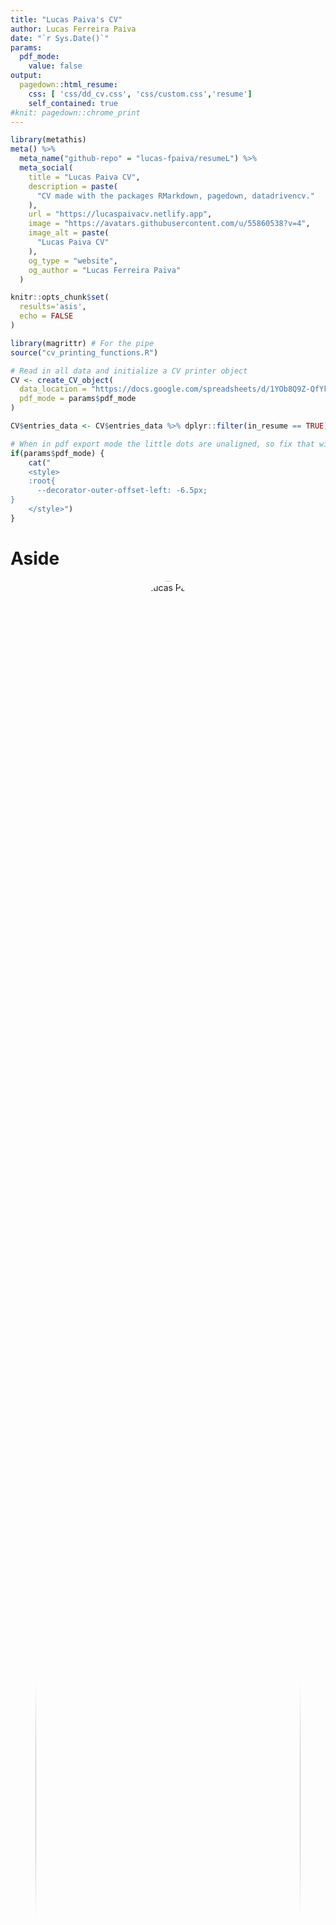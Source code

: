 ```yaml
---
title: "Lucas Paiva's CV"
author: Lucas Ferreira Paiva
date: "`r Sys.Date()`"
params:
  pdf_mode:
    value: false
output:
  pagedown::html_resume:
    css: [ 'css/dd_cv.css', 'css/custom.css','resume']
    self_contained: true
#knit: pagedown::chrome_print      
---
```


```r
library(metathis)
meta() %>%
  meta_name("github-repo" = "lucas-fpaiva/resumeL") %>% 
  meta_social(
    title = "Lucas Paiva CV",
    description = paste(
      "CV made with the packages RMarkdown, pagedown, datadrivencv."
    ),
    url = "https://lucaspaivacv.netlify.app",
    image = "https://avatars.githubusercontent.com/u/55860538?v=4",
    image_alt = paste(
      "Lucas Paiva CV"
    ),
    og_type = "website",
    og_author = "Lucas Ferreira Paiva"
  )
```

<!-- inicio academic icons -->
<link rel="stylesheet" href="https://cdn.jsdelivr.net/gh/jpswalsh/academicons@1/css/academicons.min.css">
<!-- final academic icons -->

 
<!-- inicio font awesome -->
<script src="https://kit.fontawesome.com/c7b15a5f1b.js" crossorigin="anonymous"></script>
<!-- final font awesome -->


```r
knitr::opts_chunk$set(
  results='asis',
  echo = FALSE
)

library(magrittr) # For the pipe
source("cv_printing_functions.R")

# Read in all data and initialize a CV printer object
CV <- create_CV_object(
  data_location = "https://docs.google.com/spreadsheets/d/1YOb8Q9Z-QfYkGOR1XmYofMQuBKy-TwMRW0_vbNHT_-Q/edit?usp=sharing",
  pdf_mode = params$pdf_mode
)

CV$entries_data <- CV$entries_data %>% dplyr::filter(in_resume == TRUE)

```


```r
# When in pdf export mode the little dots are unaligned, so fix that with some conditional CSS.
if(params$pdf_mode) {
    cat("
    <style>
    :root{
      --decorator-outer-offset-left: -6.5px;
}
    </style>")
}
```


Aside
===========================================================================
<center>
![Lucas Paiva](https://avatars.githubusercontent.com/u/55860538?v=4){width=100% style='border-radius: 50%;'}
</center>

### Contact

<center>
<a href='https://github.com/lucas-fpaiva' target='_blank'><i class="fa fa-github"></i></a> 
<a href='mailto:paiva.1996.lucas@gmail.com'><i class="fa fa-envelope"></i></a> <a href='https://orcid.org/0000-0003-4924-4666' target='_blank'><i class="fab fa-orcid"></i></a> 
<a href='http://lattes.cnpq.br/2288304608800735' target='_blank'><i class="ai ai-lattes"></i></a>
</center><br>

### Technical Skills

<boxText>Quantitative Data Analysis</boxText>

<boxText>Machine Learning</boxText> <boxText>Programming</boxText>

<boxText>Statistics</boxText> <boxText>Data Visualization</boxText>



### Code Skills

<boxText><i class="fab fa-python"></i>Python</boxText> <boxText><i class="fas fa-mountain"></i>Matlab</boxText> <boxText><i class="fas fa-feather"></i>LaTeX</boxText>

<boxText><i class="fas fa-code-branch"></i>Git</boxText> <boxText><i class="fab fa-github"></i>GitHub</boxText> <boxText><i class="fab fa-markdown"></i>Markdown</boxText>


### Soft Skills

<boxText>Teamwork</boxText> <boxText>Responsibility</boxText>

<boxText>Critical Thinking</boxText> 
<boxText>Collaboration</boxText>

<boxText>Research</boxText> <boxText>Time-Management</boxText>

### Languages

<boxText>Portuguese</boxText> <boxText>English</boxText> <boxText>Spanish</boxText>

### Hobbies and Interests

<boxText><i class="fas fa-volleyball"></i>Volleyball</boxText> <boxText><i class="fas fa-leaf"></i>Gardening</boxText>

<boxText><i class="fas fa-music"></i>Dancing</boxText> <boxText><i class="fas fa-handshake-angle"></i>Volunteering</boxText>

<boxText><i class="fas fa-screwdriver-wrench"></i>Repairing Things</boxText>

<br>

```r
# When in export mode the little dots are unaligned, so fix that. 
if(params$pdf_mode){
  cat("View this CV online on [https://lucaspaivacv.netlify.app](https://lucaspaivacv.netlify.app)")
} else{ cat("[<i class='fas fa-download'></i> Download a PDF of this CV](https://github.com/lucas-fpaiva/resumeL/raw/master/index.pdf)")}
```

Main
==========================================================================

Lucas Ferreira Paiva {#title}
--------------------------------------------------------------------------


```r
cat('Motivated data scientist with 3+ years of experience. Passionate about building models that fix problems. I believe that a diversified training goes beyond technical knowledge, providing a more humanistic and integral vision.')
```

Education {data-icon=graduation-cap data-concise=true}
--------------------------------------------------------------------------

```r
CV %<>% print_section('education')
```


Selected Projects {data-icon=laptop}
--------------------------------------------------------------------------

```r
CV %<>% print_section('projects')
```



\pagebreak

::: aside

Disclaimer {#disclaimer}
--------------------------------------------------------------------------
Made w/ [**pagedown**](https://github.com/rstudio/pagedown) and [**datadrivencv**](http://nickstrayer.me/datadrivencv/index.html). 

Source code: [github.com/lucas-fpaiva/resumeL](https://github.com/lucas-fpaiva/resumeL).

Last updated on `r Sys.Date()`.

:::


Teaching Experience {data-icon=chalkboard-teacher}
--------------------------------------------------------------------------

```r
CV %<>% print_section('teaching_experience')
```



Selected Oral Communications {data-icon=microphone}
---------------------------------------------------------------------------

```r
CV %<>% print_section('oral_communications')
```


Scientific Publications {data-icon=book}
---------------------------------------------------------------------------

```r
CV %<>% print_section('academic_articles')
```




